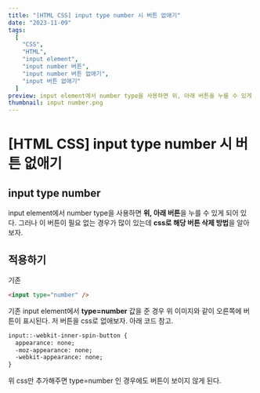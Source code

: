 ```yaml
---
title: "[HTML CSS] input type number 시 버튼 없애기"
date: "2023-11-09"
tags:
  [
    "CSS",
    "HTML",
    "input element",
    "input number 버튼",
    "input number 버튼 없애기",
    "input 버튼 없애기"
  ]
preview: input element에서 number type을 사용하면 위, 아래 버튼을 누를 수 있게 되어 있다. 그러나 이 버튼이 필요 없는 경우가 많이 있는데 css로 해당 버튼 삭제 방법을 알아보자.
thumbnail: input number.png
---
```


# [HTML CSS] input type number 시 버튼 없애기

## input type number

input element에서 number type을 사용하면 **위, 아래 버튼**을 누를 수 있게 되어 있다. 그러나 이 버튼이 필요 없는 경우가 많이 있는데 **css로 해당 버튼 삭제 방법**을 알아보자.

## 적용하기

기존

```HTML
<input type="number" />
```

<PostImage
  src="https://raw.githubusercontent.com/Codiving/blog-posts/main/Images/공유/input number_1.png"
  alt="이미지1"
/>

기존 input element에서 **type=number** 값을 준 경우 위 이미지와 같이 오른쪽에 버튼이 표시된다. 저 버튼을 css로 없애보자. 아래 코드 참고.

```HTML
input::-webkit-inner-spin-button {
  appearance: none;
  -moz-appearance: none;
  -webkit-appearance: none;
}
```

위 css만 추가해주면 type=number 인 경우에도 버튼이 보이지 않게 된다.

<PostImage
  src="https://raw.githubusercontent.com/Codiving/blog-posts/main/Images/공유/input number_2.png"
  alt="이미지2"
/>
